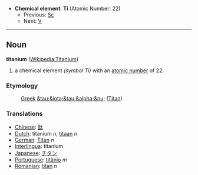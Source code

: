 *'''Chemical element''': '''Ti''' (Atomic Number: 22)
**Previous: [[Scandium|Sc]]
**Next: [[Vanadium|V]]
----
== Noun ==
'''titanium''' ([[en:Titanium|Wikipedia:Titanium]])

# a chemical element ''(symbol Ti)'' with an [[atomic number]] of 22.

===Etymology===
:[[Greek]] [[&tau;&iota;&tau;&alpha;&nu;]] ([[Titan]])

===Translations===
*[[Chinese]]: [[鈦]]
*[[Dutch]]: titanium ''n'', [[titaan]] ''n''
*[[German]]: [[Titan]] ''n''
*[[Interlingua]]: titanium
*[[Japanese]]: [[チタン]]
*[[Portuguese]]: [[titânio]] ''m''
*[[Romanian]]: [[titan]] ''n''